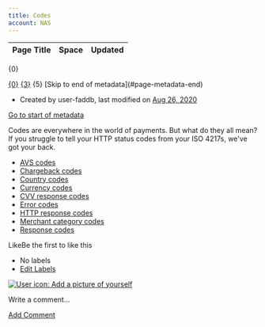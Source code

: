 ```yaml
---
title: Codes
account: NAS
---
```


<table class="aui"> <thead> <tr class="header"> <th class="search-result-title">Page Title</th> <th class="search-result-space">Space</th> <th class="search-result-date">Updated</th> </tr> </thead> </table> <p class="search-result-count">{0}</p> <tr class="search-result"> <td class="search-result-title"><a href="{1}" class="content-type-{2}"><span>{0}</span></a></td> <td class="search-result-space"><a class="space" href="/display/{4}/" title="{3}">{3}</a></td> <td class="search-result-date"><span class="date" title="{6}">{5}</span></td> </tr> [Skip to end of metadata](#page-metadata-end)

*   Created by user-faddb, last modified on [Aug 26, 2020](/pages/diffpagesbyversion.action?pageId=8488002&selectedPageVersions=1&selectedPageVersions=2 "Show changes")

[Go to start of metadata](#page-metadata-start)

Codes are everywhere in the world of payments. But what do they all mean? If you struggle to tell your HTTP status codes from your ISO 4217s, we've got your back.

*   [AVS codes](/display/x/AVS+codes)
*   [Chargeback codes](/display/x/Chargeback+codes)
*   [Country codes](/display/x/Country+codes)
*   [Currency codes](/display/x/Currency+codes)
*   [CVV response codes](/display/x/CVV+response+codes)
*   [Error codes](/display/x/Error+codes)
*   [HTTP response codes](/display/x/HTTP+response+codes)
*   [Merchant category codes](/display/x/Merchant+category+codes)
*   [Response codes](/display/x/Response+codes)

LikeBe the first to like this

*   No labels
*   [Edit Labels](# "Edit Labels (Type 'l')")

[![User icon: Add a picture of yourself](/s/en_GB/7901/abf7b35644d5a5d1d7e4b0969a83e8eb2b569fb5/_/images/icons/profilepics/add_profile_pic.svg)](/users/profile/editmyprofilepicture.action)

Write a comment…

[Add Comment](/display/x/Codes?showComments=true&showCommentArea=true#addcomment)
